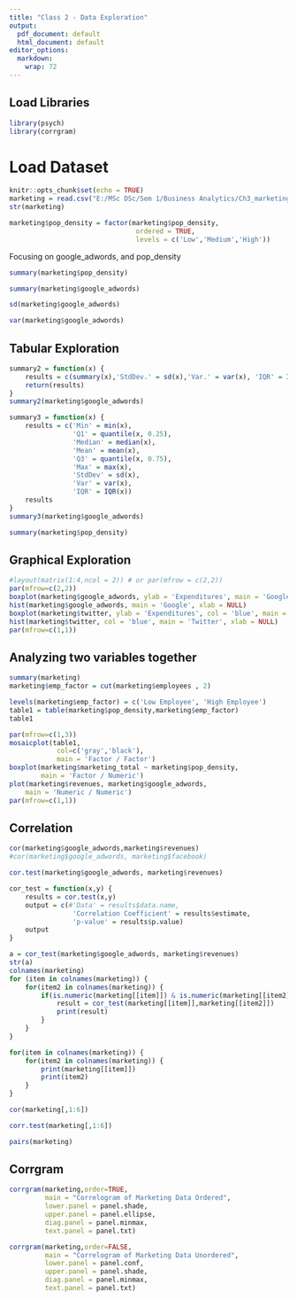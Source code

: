 ```yaml
---
title: "Class 2 - Data Exploration"
output:
  pdf_document: default
  html_document: default
editor_options: 
  markdown: 
    wrap: 72
---
```


## Load Libraries

```r
library(psych)
library(corrgram)
```

# Load Dataset

```r
knitr::opts_chunk$set(echo = TRUE)
marketing = read.csv("E:/MSc DSc/Sem 1/Business Analytics/Ch3_marketing.csv", stringsAsFactors = TRUE)
str(marketing)
```

```r
marketing$pop_density = factor(marketing$pop_density,
                                ordered = TRUE,
                                levels = c('Low','Medium','High'))
```

Focusing on google_adwords, and pop_density

```r
summary(marketing$pop_density)
```

```r
summary(marketing$google_adwords)
```

```r
sd(marketing$google_adwords)
```

```r
var(marketing$google_adwords)
```

## Tabular Exploration

```r
summary2 = function(x) {
    results = c(summary(x),'StdDev.' = sd(x),'Var.' = var(x), 'IQR' = IQR(x))
    return(results)
}
summary2(marketing$google_adwords)
```

```r
summary3 = function(x) {
    results = c('Min' = min(x), 
                'Q1' = quantile(x, 0.25), 
                'Median' = median(x), 
                'Mean' = mean(x), 
                'Q3' = quantile(x, 0.75), 
                'Max' = max(x), 
                'StdDev' = sd(x), 
                'Var' = var(x),
                'IQR' = IQR(x))
    results
}
summary3(marketing$google_adwords)
```

```r
summary(marketing$pop_density)
```

## Graphical Exploration

```r
#layout(matrix(1:4,ncol = 2)) # or par(mfrow = c(2,2))
par(mfrow=c(2,2))
boxplot(marketing$google_adwords, ylab = 'Expenditures', main = 'Google')
hist(marketing$google_adwords, main = 'Google', xlab = NULL)
boxplot(marketing$twitter, ylab = 'Expenditures', col = 'blue', main = 'Twitter')
hist(marketing$twitter, col = 'blue', main = 'Twitter', xlab = NULL)
par(mfrow=c(1,1))
```

## Analyzing two variables together

```r
summary(marketing)
marketing$emp_factor = cut(marketing$employees , 2)
```

```r
levels(marketing$emp_factor) = c('Low Employee', 'High Employee')
table1 = table(marketing$pop_density,marketing$emp_factor)
table1
```

```r
par(mfrow=c(1,3))
mosaicplot(table1, 
            col=c('gray','black'), 
            main = 'Factor / Factor')
boxplot(marketing$marketing_total ~ marketing$pop_density, 
        main = 'Factor / Numeric')
plot(marketing$revenues, marketing$google_adwords,
    main = 'Numeric / Numeric')
par(mfrow=c(1,1))
```

## Correlation

```r
cor(marketing$google_adwords,marketing$revenues)
#cor(marketing$google_adwords, marketing$facebook)
```

```r
cor.test(marketing$google_adwords, marketing$revenues)
```

```r
cor_test = function(x,y) {
    results = cor.test(x,y)
    output = c(#'Data' = results$data.name, 
                'Correlation Coefficient' = results$estimate, 
                'p-value' = results$p.value)
    output
}
```

```r
a = cor_test(marketing$google_adwords, marketing$revenues)
str(a)
colnames(marketing)
for (item in colnames(marketing)) {
    for(item2 in colnames(marketing)) {
        if(is.numeric(marketing[[item]]) & is.numeric(marketing[[item2]])) {
            result = cor_test(marketing[[item]],marketing[[item2]])
            print(result)
        }
    }
}
```

```r
for(item in colnames(marketing)) {
    for(item2 in colnames(marketing)) {
        print(marketing[[item]])
        print(item2)
    }
}
```

```r
cor(marketing[,1:6])
```

```r
corr.test(marketing[,1:6])
```

```r
pairs(marketing)
```

## Corrgram

```r
corrgram(marketing,order=TRUE,
         main = "Correlogram of Marketing Data Ordered",
         lower.panel = panel.shade,
         upper.panel = panel.ellipse,
         diag.panel = panel.minmax,
         text.panel = panel.txt)

```

```r
corrgram(marketing,order=FALSE,
         main = "Correlogram of Marketing Data Unordered",
         lower.panel = panel.conf,
         upper.panel = panel.shade,
         diag.panel = panel.minmax,
         text.panel = panel.txt)
```

\
